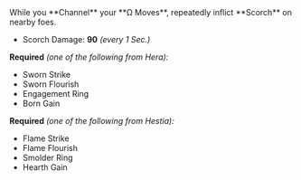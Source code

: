 
<Boon>
While you **Channel** your **Ω Moves**, repeatedly inflict **Scorch** on nearby foes.

- Scorch Damage: **90** _(every 1 Sec.)_

</Boon>

**Required** _(one of the following from Hera):_

- Sworn Strike
- Sworn Flourish
- Engagement Ring
- Born Gain

**Required** _(one of the following from Hestia):_

- Flame Strike
- Flame Flourish
- Smolder Ring
- Hearth Gain
